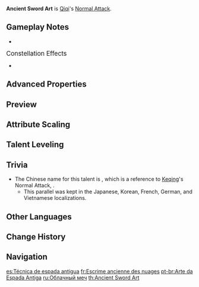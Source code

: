 {{Talent Infobox
|character     = Qiqi
|type          = Normal Attack
|image         = Talent Ancient Sword Art.png
|info          = '''Normal Attack'''<br />Performs up to 5 rapid strikes.<br /><br />'''Charged Attack'''<br />Consumes a certain amount Stamina to unleash 2 rapid sword strikes.<br /><br />'''Plunging Attack'''<br />Plunges from mid-air to strike the ground below, damaging opponents along the path and dealing [[AoE]] DMG upon impact.
|hit1          = 37.8–79.9%
|hit2          = 38.9–82.3%
|hit3          = 24.2–51.1% (×2)
|hit4          = 24.7–52.2% (×2)
|hit5          = 63.0–133%
|charged       = 64.3–136% (×2)
|chargedStamina= 20
|plunge        = 63.9–135.3%
|plungeLow     = 128–271%
|plungeHigh    = 160–338%
|scale_att1    = ATK
}}
'''Ancient Sword Art''' is [[Qiqi]]'s [[Normal Attack]].

==Gameplay Notes==
*{{TalentNote|character=Qiqi|talent=Ancient Sword Art|ascension|2|A Glimpse Into Arcanum}}

;<big>Constellation Effects</big>
*{{TalentNote|constellation|2|Frozen to the Bone}}

==Advanced Properties==
{{Advanced Properties
|title   = Normal Attack 1-Hit
|gu      = 1U
|icdtag  = Normal Attack
|icdtype = 2.5s/3 Hits
|poise   = 25.2
|impulse = 3

|title2   = Normal Attack 2-Hit
|gu2      = 1U
|icdtag2  = Normal Attack
|icdtype2 = 2.5s/3 Hits
|poise2   = 27.9
|impulse2 = 3

|title3   = Normal Attack 3-Hit A
|gu3      = 1U
|icdtag3  = Normal Attack
|icdtype3 = 2.5s/3 Hits
|poise3   = 35.1
|impulse3 = 3

|title4   = Normal Attack 3-Hit B
|gu4      = 1U
|icdtag4  = Normal Attack
|icdtype4 = 2.5s/3 Hits
|poise4   = 12.6
|impulse4 = 2

|title5   = Normal Attack 4-Hit A
|gu5      = 1U
|icdtag5  = Normal Attack
|icdtype5 = 2.5s/3 Hits
|poise5   = 12.6
|impulse5 = 2

|title6   = Normal Attack 4-Hit B
|gu6      = 1U
|icdtag6  = Normal Attack
|icdtype6 = 2.5s/3 Hits
|poise6   = 12.6
|impulse6 = 2

|title7   = Normal Attack 5-Hit
|gu7      = 1U
|icdtag7  = Normal Attack
|icdtype7 = 2.5s/3 Hits
|poise7   = 68.6
|impulse7 = 6

|title8   = Charged Attack 1-Hit
|gu8      = 1U
|icdtag8  = Normal Attack
|icdtype8 = 2.5s/3 Hits
|poise8   = 63
|impulse8 = 2

|title9   = Charged Attack 2-Hit
|gu9      = 1U
|icdtag9  = Normal Attack
|icdtype9 = 2.5s/3 Hits
|poise9   = 63
|impulse9 = 6

|title10   = Plunging Attack Collision
|gu10      = 0U
|icdtag10  = none
|poise10   = 25
|impulse10 = 2

|title11   = Low Plunge
|gu11      = 1U
|icdtag11  = none
|poise11   = 100
|impulse11 = 4
|blunt11   = 1

|title12   = High Plunge
|gu12      = 1U
|icdtag12  = none
|poise12   = 150
|impulse12 = 7
|blunt12   = 1
}}

==Preview==
{{Preview
|file1=Ancient Sword Art Normal Preview
|caption1=Normal Attack

|file2=Ancient Sword Art Charged Preview
|caption2=Charged Attack

|file3=Ancient Sword Art Plunge Preview
|caption3=Plunging Attack
}}
{{clr}}

==Attribute Scaling==
{{Talent Scaling
|talentType=Normal Attack
|levels=11
|order=hit1,hit2,hit3,hit4,hit5,charged_title,charged,stamina,plunge_title,plunge,plungelow,plungehigh
|titles=1-Hit DMG (%),2-Hit DMG (%),3-Hit DMG (%),4-Hit DMG (%),5-Hit DMG (%),Charged Attack,Charged Attack DMG (%),Charged Attack Stamina Cost,Plunging Attack,Plunge DMG (%),Low Plunge DMG (%),High Plunge DMG (%)
|hit1_1=37.75
|hit1_2=40.83
|hit1_3=43.9
|hit1_4=48.29
|hit1_5=51.36
|hit1_6=54.87
|hit1_7=59.7
|hit1_8=64.53
|hit1_9=69.36
|hit1_10=74.63
|hit1_11=79.9
|hit2_1=38.87
|hit2_2=42.04
|hit2_3=45.2
|hit2_4=49.72
|hit2_5=52.88
|hit2_6=56.5
|hit2_7=61.47
|hit2_8=66.44
|hit2_9=71.42
|hit2_10=76.84
|hit2_11=82.26
|hit3_1=24.17+24.17
|hit3_2=26.13+26.13
|hit3_3=28.1+28.1
|hit3_4=30.91+30.91
|hit3_5=32.88+32.88
|hit3_6=35.13+35.13
|hit3_7=38.22+38.22
|hit3_8=41.31+41.31
|hit3_9=44.4+44.4
|hit3_10=47.77+47.77
|hit3_11=51.14+51.14
|hit4_1=24.68+24.68
|hit4_2=26.69+26.69
|hit4_3=28.7+28.7
|hit4_4=31.57+31.57
|hit4_5=33.58+33.58
|hit4_6=35.88+35.88
|hit4_7=39.03+39.03
|hit4_8=42.19+42.19
|hit4_9=45.35+45.35
|hit4_10=48.79+48.79
|hit4_11=52.23+52.23
|hit5_1=63.04
|hit5_2=68.17
|hit5_3=73.3
|hit5_4=80.63
|hit5_5=85.76
|hit5_6=91.63
|hit5_7=99.69
|hit5_8=107.75
|hit5_9=115.81
|hit5_10=124.61
|hit5_11=133.41
|charged_1=64.33+64.33
|charged_2=69.56+69.56
|charged_3=74.8+74.8
|charged_4=82.28+82.28
|charged_5=87.52+87.52
|charged_6=93.5+93.5
|charged_7=101.73+101.73
|charged_8=109.96+109.96
|charged_9=118.18+118.18
|charged_10=127.16+127.16
|charged_11=136.14+136.14
|stamina=20
|plunge_1=63.93
|plunge_2=69.14
|plunge_3=74.34
|plunge_4=81.77
|plunge_5=86.98
|plunge_6=92.92
|plunge_7=101.1
|plunge_8=109.28
|plunge_9=117.46
|plunge_10=126.38
|plunge_11=135.3
|plungelow_1=127.84
|plungelow_2=138.24
|plungelow_3=148.65
|plungelow_4=163.51
|plungelow_5=173.92
|plungelow_6=185.81
|plungelow_7=202.16
|plungelow_8=218.51
|plungelow_9=234.86
|plungelow_10=252.7
|plungelow_11=270.54
|plungehigh_1=159.68
|plungehigh_2=172.67
|plungehigh_3=185.67
|plungehigh_4=204.24
|plungehigh_5=217.23
|plungehigh_6=232.09
|plungehigh_7=252.51
|plungehigh_8=272.93
|plungehigh_9=293.36
|plungehigh_10=315.64
|plungehigh_11=337.92
}}

==Talent Leveling==
{{Talent Upgrade|Qiqi}}

==Trivia==
*The Chinese name for this talent is {{Lang|''Ancient Yunlai Swordsmanship''|zh=云来古剑法|zh_rm=Yúnlái Gǔ Jiànfǎ}}, which is a reference to [[Keqing]]'s Normal Attack, {{Lang|[[Yunlai Swordsmanship]]|zh=云来剑法|zh_rm=Yúnlái Jiànfǎ}}.
**This parallel was kept in the Japanese, Korean, French, German, and Vietnamese localizations.

==Other Languages==
{{Other Languages
|en      = Ancient Sword Art
|zhs     = 云来古剑法
|zhs_rm  = Yúnlái Gǔ Jiànfǎ
|zht     = 雲來古劍法
|zht_rm  = Yúnlái Gǔ Jiànfǎ
|zh_tl   = Yunlai Ancient Swordsmanship
|zh_note = To keep a reference to Keqing's normal attack; it could be also translated as "Yunlai Ancient Sword Art" (as in English) or "Yunlai Ancient Sword Technique."
|ja      = 雲来古剣法
|ja_rm   = Unrai Ko Kenpou{{Assumed}}
|ja_tl   = Yunlai Ancient Swordsmanship{{Sino|ja}}
|ko      = {{tt|운래|雲来}}의 {{tt|고대|古代}} {{tt|검법|劍法}}
|ko_rm   = Unrae-ui Godae Geombeop
|ko_tl   = Yunlai's Ancient Swordsmanship
|es      = Técnica de espada antigua
|es_tl   = Ancient Sword Technique
|fr      = Escrime ancienne des nuages
|fr_tl   = Ancient Fencing of the Clouds
|ru      = Облачный меч
|ru_tl   = Cloudy Sword
|th      = Ancient Sword Art
|vi      = {{tt|Vân Lai Cổ Kiếm Pháp|云来古剑法}}
|vi_tl   = Yunlai Ancient Swordsmanship{{Sino|vi}}
|de      = Alte Schwertkunst aus den Wolken
|de_tl   = Ancient Sword-Art from the Clouds
|id      = Ancient Sword Art
|pt      = Arte da Espada Antiga
|pt_tl   = Art of the Ancient Sword
|tr      = Kadim Kılıç Sanatı
|tr_tl   = 
|it      = Antica arte della spada
|it_tl   = Ancient Sword Art
}}

==Change History==
{{Change History|1.0}}

==Navigation==
{{Talent Navbox|Qiqi}}

[[es:Técnica de espada antigua]]
[[fr:Escrime ancienne des nuages]]
[[pt-br:Arte da Espada Antiga]]
[[ru:Облачный меч]]
[[th:Ancient Sword Art]]
